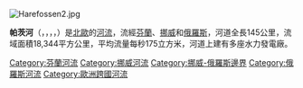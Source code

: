 [[Image:Harefossen2.jpg|right]]
{{coord|68|53|30|N|028|22|00|E|type:river_region:FI-LL|display=title}}

'''帕茨河'''（{{lang-fi|Paatsjoki}}，{{lang-sms|Paaččjokk}}，{{lang-sme|Báhčaveaijohka}}，{{lang-no|Pasvikelva}}，{{lang-ru|Паз/Патсойоки}}）是[[北歐|北歐]]的[[河流|河流]]，流經[[芬蘭|芬蘭]]、[[挪威|挪威]]和[[俄羅斯|俄羅斯]]，河道全長145公里，流域面積18,344平方公里，平均流量每秒175立方米，河道上建有多座水力發電廠。

{{commonscat|Paatsjoki}}

{{Authority control}}
{{Finland-geo-stub}}
{{Norway-geo-stub}}

{{Russia-geo-stub}}
[[Category:芬蘭河流|Category:芬蘭河流]]
[[Category:挪威河流|Category:挪威河流]]
[[Category:挪威-俄羅斯邊界|Category:挪威-俄羅斯邊界]]
[[Category:俄羅斯河流|Category:俄羅斯河流]]
[[Category:歐洲跨國河流|Category:歐洲跨國河流]]